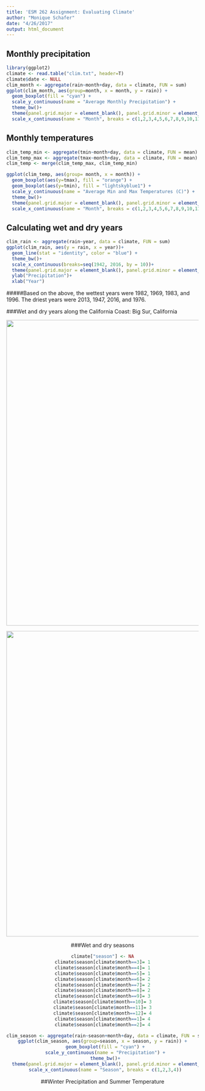 ```yaml
---
title: 'ESM 262 Assignment: Evaluating Climate'
author: "Monique Schafer"
date: "4/26/2017"
output: html_document
---
```


## Monthly precipitation

```r
library(ggplot2)
climate <- read.table("clim.txt", header=T)
climate$date <- NULL
clim_month <- aggregate(rain~month+day, data = climate, FUN = sum)
ggplot(clim_month, aes(group=month, x = month, y = rain)) +
  geom_boxplot(fill = "cyan") +
  scale_y_continuous(name = "Average Monthly Precipitation") +
  theme_bw()+
  theme(panel.grid.major = element_blank(), panel.grid.minor = element_blank())+
  scale_x_continuous(name = "Month", breaks = c(1,2,3,4,5,6,7,8,9,10,11,12))
```

## Monthly temperatures

```r
clim_temp_min <- aggregate(tmin~month+day, data = climate, FUN = mean)
clim_temp_max <- aggregate(tmax~month+day, data = climate, FUN = mean)
clim_temp <- merge(clim_temp_max, clim_temp_min)

ggplot(clim_temp, aes(group= month, x = month)) +
  geom_boxplot(aes(y=tmax), fill = "orange") +
  geom_boxplot(aes(y=tmin), fill = "lightskyblue1") +
  scale_y_continuous(name = "Average Min and Max Temperatures (C)") +
  theme_bw()+
  theme(panel.grid.major = element_blank(), panel.grid.minor = element_blank())+
  scale_x_continuous(name = "Month", breaks = c(1,2,3,4,5,6,7,8,9,10,11,12))

```


## Calculating wet and dry years
```r
clim_rain <- aggregate(rain~year, data = climate, FUN = sum)
ggplot(clim_rain, aes(y = rain, x = year))+
  geom_line(stat = "identity", color = "blue") +
  theme_bw()+
  scale_x_continuous(breaks=seq(1942, 2016, by = 10))+
  theme(panel.grid.major = element_blank(), panel.grid.minor = element_blank())+
  ylab("Precipitation")+
  xlab("Year")
```

#####Based on the above, the wettest years were 1982, 1969, 1983, and 1996. The driest years were 2013, 1947, 2016, and 1976. 

###Wet and dry years along the California Coast: Big Sur, California
<div align="center">
<img src="Big_Sur_wet.jpg" height=800>

<div align="center">
<img src="Big_Sur_dry.jpg" height=800>

###Wet and dry seasons
```r
climate["season"] <- NA
climate$season[climate$month==3]= 1
climate$season[climate$month==4]= 1
climate$season[climate$month==5]= 1
climate$season[climate$month==6]= 2
climate$season[climate$month==7]= 2
climate$season[climate$month==8]= 2
climate$season[climate$month==9]= 3
climate$season[climate$month==10]= 3
climate$season[climate$month==11]= 3
climate$season[climate$month==12]= 4
climate$season[climate$month==1]= 4
climate$season[climate$month==2]= 4

clim_season <- aggregate(rain~season+month+day, data = climate, FUN = sum)
ggplot(clim_season, aes(group=season, x = season, y = rain)) +
  geom_boxplot(fill = "cyan") +
  scale_y_continuous(name = "Precipitation") +
  theme_bw()+
  theme(panel.grid.major = element_blank(), panel.grid.minor = element_blank())+
  scale_x_continuous(name = "Season", breaks = c(1,2,3,4))
```

##Winter Precipitation and Summer Temperature


